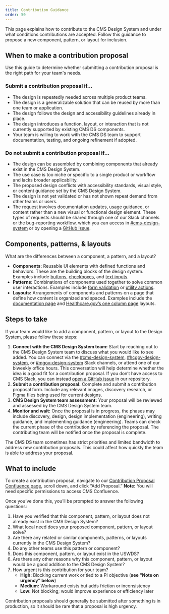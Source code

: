 ```yaml
---
title: Contribution Guidance
order: 50
---
```



This page explains how to contribute to the CMS Design System and under what conditions contributions are accepted. Follow this guidance to propose a new component, pattern, or layout for inclusion.

## When to make a contribution proposal
Use this guide to determine whether submitting a contribution proposal is the right path for your team's needs.

### Submit a contribution proposal if…
- The design is repeatedly needed across multiple product teams.
- The design is a generalizable solution that can be reused by more than one team or application.
- The design follows the design and accessibility guidelines already in place.
- The design introduces a function, layout, or interaction that is not currently supported by existing CMS DS components.
- Your team is willing to work with the CMS DS team to support documentation, testing, and ongoing refinement if adopted.

### Do not submit a contribution proposal if…
- The design can be assembled by combining components that already exist in the CMS Design System.
- The use case is too niche or specific to a single product or workflow and lacks broader applicability.
- The proposed design conflicts with accessibility standards, visual style, or content guidance set by the CMS Design System.
- The design is not yet validated or has not shown repeat demand from other teams or users.
- The request involves documentation updates, usage guidance, or content rather than a new visual or functional design element. These types of requests should be shared through one of our Slack channels or the bug-reporting workflow, which you can access in [#cms-design-system](https://cmsgov.slack.com/archives/CHH0381RD) or by opening a [GitHub issue](https://github.com/CMSgov/design-system/issues/new?template=propose-a-new-item-for-the-cms-design-system.md).

## Components, patterns, & layouts
What are the differences between a component, a pattern, and a layout?

- **Components:** Reusable UI elements with defined functions and behaviors. These are the building blocks of the design system. Examples include [buttons](/components/button/), [checkboxes](/components/checkbox/), and [text inputs](/components/text-field/text-field/).
- **Patterns:** Combinations of components used together to solve common user interactions. Examples include [form validation](/patterns/Forms/validation/) or [utility actions](/patterns/utility-actions/).
- **Layouts:** Arrangements of components and patterns on a page that define how content is organized and spaced. Examples include the [documentation page](/layouts/documentation-page/) and [Healthcare.gov’s one column page](/layouts/Healthcare/one-col-page-layout/) layouts.

## Steps to take
If your team would like to add a component, pattern, or layout to the Design System, please follow these steps:

1. **Connect with the CMS Design System team:** Start by reaching out to the CMS Design System team to discuss what you would like to see added. You can connect via the [#cms-design-system](https://cmsgov.slack.com/archives/CHH0381RD), [#hcgov-design-system](https://cmsgov.slack.com/archives/C0111BVM1LZ), or [#mgov-design-system](https://cmsgov.slack.com/archives/C010T7LE5RC) Slack channels, or attend one of our biweekly office hours. This conversation will help determine whether the idea is a good fit for a contribution proposal. If you don’t have access to CMS Slack, you can instead [open a GitHub issue](https://github.com/CMSgov/design-system/issues/new?template=propose-a-new-item-for-the-cms-design-system.md) in our repository.
2. **Submit a contribution proposal:** Complete and submit a contribution proposal form. Include any relevant images, discovery research, or Figma files being used for current designs.
3. **CMS Design System team assessment:** Your proposal will be reviewed and assessed by the CMS Design System team.
4. **Monitor and wait:** Once the proposal is in progress, the phases may include discovery, design, design implementation (engineering), writing guidance, and implementing guidance (engineering). Teams can check the current phase of the contribution by referencing the proposal. The contributing team will be notified once the proposal is complete.

<Alert heading="Note on response times" variation="warn">
  The CMS DS team sometimes has strict priorities and limited bandwidth to address new contribution proposals. This could affect how quickly the team is able to address your proposal.
</Alert>

## What to include
To create a contribution proposal, navigate to our [Contribution Proposal Confluence page](https://confluence.cms.gov/spaces/HCDSG/pages/984161621/Contribution+Proposals), scroll down, and click “Add Proposal.” **Note:** You will need specific permissions to access CMS Confluence.

Once you’ve done this, you’ll be prompted to answer the following questions:

1. Have you verified that this component, pattern, or layout does not already exist in the CMS Design System?
2. What local need does your proposed component, pattern, or layout solve?
3. Are there any related or similar components, patterns, or layouts currently in the CMS Design System?
4. Do any other teams use this pattern or component?
5. Does this component, pattern, or layout exist in the USWDS?
6. Are there any other reasons why this component, pattern, or layout would be a good addition to the CMS Design System?
7. How urgent is this contribution for your team?  
   - **High:** Blocking current work or tied to a PI objective (**see “Note on urgency” below**)   
   - **Medium:** Workaround exists but adds friction or inconsistency  
   - **Low:** Not blocking; would improve experience or efficiency later  

<Alert heading="Note on urgency" variation="warn">
  Contribution proposals should generally be submitted after something is in production, so it should be rare that a proposal is high urgency.
</Alert>
